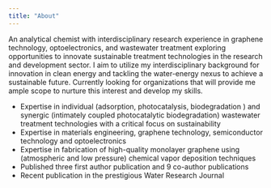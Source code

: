 ```yaml
---
title: "About"
---
```


An analytical chemist with interdisciplinary research experience in graphene technology, optoelectronics, and wastewater treatment exploring opportunities to innovate sustainable treatment technologies in the research and development sector. I aim to utilize my interdisciplinary background for innovation in clean energy and tackling the water-energy nexus to achieve a sustainable future. Currently looking for organizations that will provide me ample scope to nurture this interest and develop my skills.

-   Expertise in individual (adsorption, photocatalysis, biodegradation ) and synergic (intimately coupled photocatalytic biodegradation) wastewater treatment technologies with a critical focus on sustainability
-   Expertise in materials engineering, graphene technology, semiconductor technology and optoelectronics
-   Expertise in fabrication of high-quality monolayer graphene using (atmospheric and low pressure) chemical vapor deposition techniques
-   Published three first author publication and 9 co-author publications
-   Recent publication in the prestigious Water Research Journal
